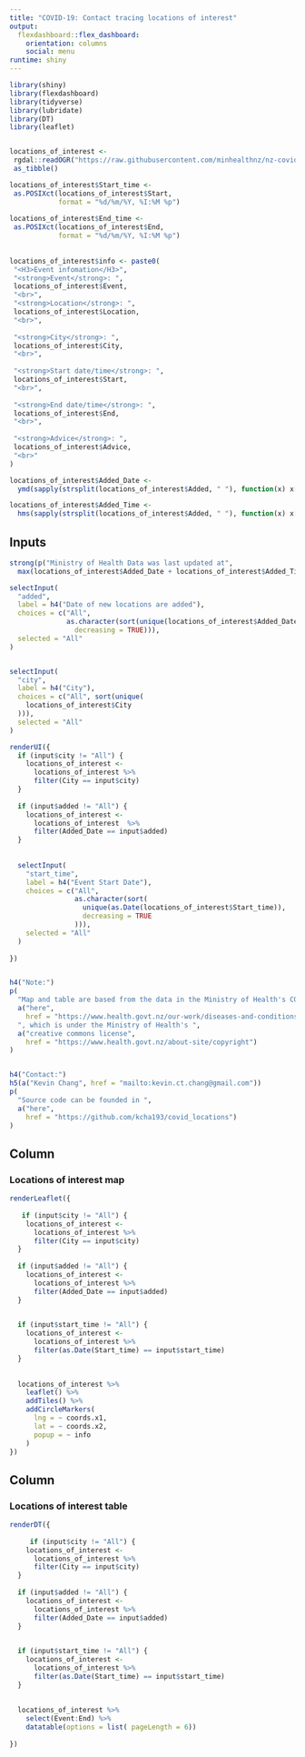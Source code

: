 ```yaml
---
title: "COVID-19: Contact tracing locations of interest"
output: 
  flexdashboard::flex_dashboard:
    orientation: columns
    social: menu
runtime: shiny
---
```


```r
library(shiny)
library(flexdashboard)
library(tidyverse)
library(lubridate)
library(DT)
library(leaflet)


locations_of_interest <- 
 rgdal::readOGR("https://raw.githubusercontent.com/minhealthnz/nz-covid-data/main/locations-of-interest/august-2021/locations-of-interest.geojson") %>% 
 as_tibble()

locations_of_interest$Start_time <-
 as.POSIXct(locations_of_interest$Start,
            format = "%d/%m/%Y, %I:%M %p")
           
locations_of_interest$End_time <-
 as.POSIXct(locations_of_interest$End,
            format = "%d/%m/%Y, %I:%M %p")
                    
      
locations_of_interest$info <- paste0(
 "<H3>Event infomation</H3>",
 "<strong>Event</strong>: ",
 locations_of_interest$Event,
 "<br>",
 "<strong>Location</strong>: ",
 locations_of_interest$Location,
 "<br>",
 
 "<strong>City</strong>: ",
 locations_of_interest$City,
 "<br>",
 
 "<strong>Start date/time</strong>: ",
 locations_of_interest$Start,
 "<br>",
 
 "<strong>End date/time</strong>: ",
 locations_of_interest$End,
 "<br>",
 
 "<strong>Advice</strong>: ",
 locations_of_interest$Advice,
 "<br>"
)

locations_of_interest$Added_Date <- 
  ymd(sapply(strsplit(locations_of_interest$Added, " "), function(x) x[1]))

locations_of_interest$Added_Time <- 
  hms(sapply(strsplit(locations_of_interest$Added, " "), function(x) x[2]))


```


Inputs {.sidebar}
-----------------------------------------------------------------------



```r

strong(p("Ministry of Health Data was last updated at", 
  max(locations_of_interest$Added_Date + locations_of_interest$Added_Time, na.rm = TRUE)))

selectInput(
  "added",
  label = h4("Date of new locations are added"),
  choices = c("All",
              as.character(sort(unique(locations_of_interest$Added_Date),
                decreasing = TRUE))),
  selected = "All"
)


selectInput(
  "city",
  label = h4("City"),
  choices = c("All", sort(unique(
    locations_of_interest$City
  ))),
  selected = "All"
)

renderUI({
  if (input$city != "All") {
    locations_of_interest <-
      locations_of_interest %>%
      filter(City == input$city)
  }
  
  if (input$added != "All") {
    locations_of_interest <-
      locations_of_interest  %>%
      filter(Added_Date == input$added)
  }
  
  
  selectInput(
    "start_time",
    label = h4("Event Start Date"),
    choices = c("All",
                as.character(sort(
                  unique(as.Date(locations_of_interest$Start_time)),
                  decreasing = TRUE
                ))),
    selected = "All"
  )
  
})


h4("Note:")
p(
  "Map and table are based from the data in the Ministry of Health's COVID-19: Contact tracing locations of interest in ",
  a("here",
    href = "https://www.health.govt.nz/our-work/diseases-and-conditions/covid-19-novel-coronavirus/covid-19-health-advice-public/contact-tracing-covid-19/covid-19-contact-tracing-locations-interest"),
  ", which is under the Ministry of Health's ",
  a("creative commons license",
    href = "https://www.health.govt.nz/about-site/copyright")
)


h4("Contact:")
h5(a("Kevin Chang", href = "mailto:kevin.ct.chang@gmail.com"))
p(
  "Source code can be founded in ",
  a("here",
    href = "https://github.com/kcha193/covid_locations")
)


```

Column {data-width=600}
-----------------------------------------------------------------------

### Locations of interest map


```r

renderLeaflet({
 
   if (input$city != "All") {
    locations_of_interest <-
      locations_of_interest %>%
      filter(City == input$city)
  }
  
  if (input$added != "All") {
    locations_of_interest <-
      locations_of_interest %>%
      filter(Added_Date == input$added)
  }
  

  if (input$start_time != "All") {
    locations_of_interest <-
      locations_of_interest %>%
      filter(as.Date(Start_time) == input$start_time)
  }
  
  
  locations_of_interest %>%
    leaflet() %>%
    addTiles() %>%
    addCircleMarkers(
      lng = ~ coords.x1,
      lat = ~ coords.x2,
      popup = ~ info
    )
})
```

Column {data-width=400}
-----------------------------------------------------------------------

### Locations of interest table

```r

renderDT({
  
     if (input$city != "All") {
    locations_of_interest <-
      locations_of_interest %>%
      filter(City == input$city)
  }
  
  if (input$added != "All") {
    locations_of_interest <-
      locations_of_interest %>%
      filter(Added_Date == input$added)
  }
  

  if (input$start_time != "All") {
    locations_of_interest <-
      locations_of_interest %>%
      filter(as.Date(Start_time) == input$start_time)
  }
  
  
  locations_of_interest %>% 
    select(Event:End) %>% 
    datatable(options = list( pageLength = 6))
  
})



```



